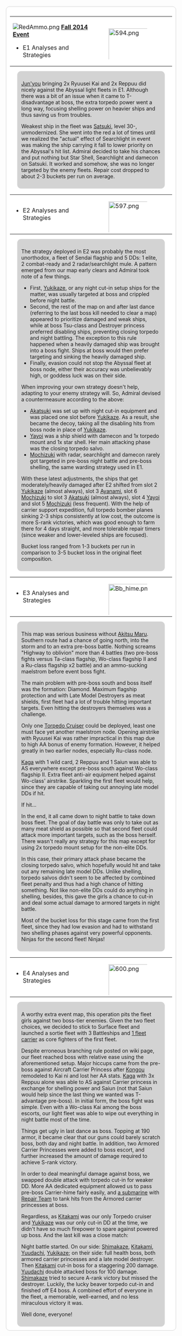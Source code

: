 <div style="color:navyblue;background:white;border:solid 1px lightgray;border-radius:10px;padding:10px;margin:20px;">
{| width=100%
|[[File:RedAmmo.png|link=Combat]] '''[[Fall 2014 Event]]'''
*E1 Analyses and Strategies
|<div style="overflow:hidden;width:90%;height:100px;align:bottom;">[[File:594.png|125x165px|right|link=Heavy Cruiser Ne-Class]]</div>
|}<div style="color:navyblue;background:lightgray;border:solid 1px lightgray;border-radius:10px;padding:10px;margin:20px;margin-top:-3px;margin-bottom:0px;">
[[Jun'you]] bringing 2x Ryuusei Kai and 2x Reppuu did nicely against the Abyssal light fleets in E1. Although there was a bit of an issue when it came to T-disadvantage at boss, the extra torpedo power went a long way, focusing shelling power on heavier ships and thus saving us from troubles.

Weakest ship in the fleet was [[Satsuki]], level 30-, unmodernized. She went into the red a lot of times until we realized the "actual" effect of Searchlight in event was making the ship carrying it fall to lower priority on the Abyssal's hit list. Admiral decided to take his chances and put nothing but Star Shell, Searchlight and damecon on Satsuki. It worked and somehow, she was no longer targeted by the enemy fleets. Repair cost dropped to about 2-3 buckets per run on average.</div>
{| width=100%
|
*E2 Analyses and Strategies
|<div style="overflow:hidden;width:90%;height:100px;align:bottom;">[[File:597.png|125x165px|right|link=Destroyer Princess]]</div>
|}
<div style="color:navyblue;background:lightgray;border:solid 1px lightgray;border-radius:10px;padding:10px;margin:20px;margin-top:-3px;margin-bottom:0px;">The strategy deployed in E2 was probably the most unorthodox, a fleet of Sendai flagship and 5 DDs: 1 elite, 2 combat-ready and 2 radar/searchlight mule. A pattern emerged from our map early clears and Admiral took note of a few things.

* First, [[Yukikaze]], or any night cut-in setup ships for the matter, was usually targeted at boss and crippled before night battle.
* Second, the rest of the map on and after last dance (referring to the last boss kill needed to clear a map) appeared to prioritize damaged and weak ships, while at boss Tsu-class and Destroyer princess preferred disabling ships, preventing closing torpedo and night battling. The exception to this rule happened when a heavily damaged ship was brought into a boss fight. Ships at boss would then prefer targeting and sinking the heavily damaged ship.
* Finally, evasion could not stop the Abyssal fleet at boss node, either their accuracy was unbelievably high, or goddess luck was on their side.

When improving your own strategy doesn't help, adapting to your enemy strategy will. So, Admiral devised a countermeasure according to the above:

*[[Akatsuki]] was set up with night cut-in equipment and was placed one slot before [[Yukikaze]]. As a result, she became the decoy, taking all the disabling hits from boss node in place of [[Yukikaze]].
*[[Yayoi]] was a ship shield with damecon and 1x torpedo mount and 1x star shell. Her main attacking phase was the closing torpedo salvo.
*[[Mochizuki]] with radar, searchlight and damecon rarely got targeted in pre-boss night battle and pre-boss shelling, the same warding strategy used in E1.

With these latest adjustments, the ships that get moderately/heavily damaged after E2 shifted from slot 2 [[Yukikaze]] (almost always), slot 3 [[Ayanami]], slot 6 [[Mochizuki]] to slot 3 [[Akatsuki]] (almost always), slot 4 [[Yayoi]] and slot 5 [[Mochizuki]] (less frequent). With the help of carrier support expedition, full torpedo bomber planes sinking 2-3 ships consistently at low cost, the outcome is more S-rank victories, which was good enough to farm there for 4 days straight, and more tolerable repair timers (since weaker and lower-leveled ships are focused). 

Bucket loss ranged from 1-3 buckets per run in comparison to 3-5 bucket loss in the original fleet composition.</div>
{| width=100%
|
*E3 Analyses and Strategies
| <div style="overflow:hidden;width:90%;height:100px;align:bottom;">[[File:Bb_hime.png|125x165px|right|link=Battleship Princess]]</div>
|}
<div style="color:navyblue;background:lightgray;border:solid 1px lightgray;border-radius:10px;padding:10px;margin:20px;margin-top:-3px;margin-bottom:0px;">This map was serious business without [[Akitsu Maru]]. Southern route had a chance of going north, into the storm and to an extra pre-boss battle. Nothing screams "Highway to oblivion" more than 4 battles (two pre-boss fights versus Ta-class flagship, Wo-class flagship II and a Ru-class flagship x2 battle) and an ammo-sucking maelstrom before event boss fight.

The main problem with pre-boss south and boss itself was the formation: Diamond. Maximum flagship protection and with Late Model Destroyers as meat shields, first fleet had a lot of trouble hitting important targets. Even hitting the destroyers themselves was a challenge.

Only one [[Kitakami|Torpedo Cruiser]] could be deployed, least one must face yet another maelstrom node. Opening airstrike with Ryuusei Kai was rather impractical in this map due to high AA bonus of enemy formation. However, it helped greatly in two earlier nodes, especially Ru-class node.

[[Kaga]] with 1 wild card, 2 Reppuu and 1 Saiun was able to AS everywhere except pre-boss south against Wo-class flagship II. Extra fleet anti-air equipment helped against Wo-class' airstrike. Sparkling the first fleet would help, since they are capable of taking out annoying late model DDs if hit.

If hit...

In the end, it all came down to night battle to take down boss fleet. The goal of day battle was only to take out as many meat shield as possible so that second fleet could attack more important targets, such as the boss herself. There wasn't really any strategy for this map except for using 2x torpedo mount setup for the non-elite DDs.

In this case, their primary attack phase became the closing torpedo salvo, which hopefully would hit and take out any remaining late model DDs. Unlike shelling, torpedo salvos didn't seem to be affected by combined fleet penalty and thus had a high chance of hitting something. Not like non-elite DDs could do anything in shelling, besides, this gave the girls a chance to cut-in and deal some actual damage to armored targets in night battle.

Most of the bucket loss for this stage came from the first fleet, since they had low evasion and had to withstand two shelling phases against very powerful opponents. Ninjas for the second fleet! Ninjas!</div>

{| width=100%
|
*E4 Analyses and Strategies
|<div style="overflow:hidden;width:90%;height:100px;align:bottom;">[[File:600.png|125x165px|right|link=Aircraft Carrier Water Demon]]</div>
|}
<div style="color:navyblue;background:lightgray;border:solid 1px lightgray;border-radius:10px;padding:10px;margin:20px;margin-top:-3px;margin-bottom:0px;">A worthy extra event map, this operation pits the fleet girls against two boss-tier enemies. Given the two fleet choices, we decided to stick to Surface fleet and launched a sortie fleet with 3 Battleships and [[Kaga|1 fleet carrier]] as core fighters of the first fleet.

Despite erroneous branching rule posted on wiki page, our fleet reached boss with relative ease using the aforementioned setup. Major hiccups came from the pre-boss against Aircraft Carrier Princess after [[Kongou]] remodeled to Kai ni and lost her AA stats. [[Kaga]] with 3x Reppuu alone was able to AS against Carrier princess in exchange for shelling power and Saiun (not that Saiun would help since the last thing we wanted was T-advantage pre-boss). In initial form, the boss fight was simple. Even with a Wo-class Kai among the boss escorts, our light fleet was able to wipe out everything in night battle most of the time.

Things get ugly in last dance as boss. Topping at 190 armor, it became clear that our guns could barely scratch boss, both day and night battle. In addition, two Armored Carrier Princesses were added to boss escort, and further increased the amount of damage required to achieve S-rank victory.

In order to deal meaningful damage against boss, we swapped double attack with torpedo cut-in for weaker DD. More AA dedicated equipment allowed us to pass pre-boss Carrier-hime fairly easily, and [[Iku|a submarine]] with [[Repair Team]] to tank hits from the Armored carrier princesses at boss.

Regardless, as [[Kitakami]] was our only Torpedo cruiser and [[Yukikaze]] was our only cut-in DD at the time, we didn't have so much firepower to spare against powered up boss. And the last kill was a close match:

Night battle started. On our side: [[Shimakaze]], [[Kitakami]], [[Yuudachi]], [[Yukikaze]]; on their side: full health boss, both armored carrier princesses and a late model destroyer. Then [[Kitakami]] cut-in boss for a staggering 200 damage. [[Yuudachi]] double attacked boss for 100 damage. [[Shimakaze]] tried to secure A-rank victory but missed the destroyer. Luckily, the lucky beaver torpedo cut-in and finished off E4 boss. A combined effort of everyone in the fleet, a memorable, well-earned, and no less miraculous victory it was.

Well done, everyone!</div>
</div>